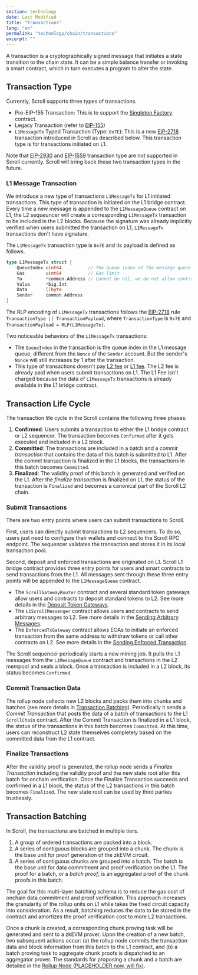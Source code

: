 ```yaml
---
section: technology
date: Last Modified
title: "Transactions"
lang: "en"
permalink: "technology/chain/transactions"
excerpt: ""
---
```



A transaction is a cryptographically signed message that initiates a state transition to the chain state. It can be a simple balance transfer or invoking a smart contract, which in turn executes a program to alter the state.

## Transaction Type

Currently, Scroll supports three types of transactions.

- Pre-EIP-155 Transaction: This is to support the [Singleton Factory](https://eips.ethereum.org/EIPS/eip-2470) contract.
- Legacy Transaction (refer to [EIP-155](https://eips.ethereum.org/EIPS/eip-155))
- `L1MessageTx` Typed Transaction (Type: `0x7E`): This is a new [EIP-2718](https://eips.ethereum.org/EIPS/eip-2718) transaction introduced in Scroll as described below. This transaction type is for transactions initiated on L1.

Note that [EIP-2930](https://eips.ethereum.org/EIPS/eip-2930) and [EIP-1559](https://eips.ethereum.org/EIPS/eip-1559) transaction type are not supported in Scroll currently. Scroll will bring back these two transaction types in the future.

### L1 Message Transaction

We introduce a new type of transactions `L1MessageTx` for L1 initiated transactions. This type of transaction is initiated on the L1 bridge contract. Every time a new message is appended to the `L1MessageQueue` contract on L1, the L2 sequeuncer will create a corresponding `L1MessageTx` transaction to be included in the L2 blocks. Because the signature was already implicitly verified when users submitted the transaction on L1, `L1MessageTx` transactions don't have signature.

The `L1MessageTx` transaction type is `0x7E` and its payload is defined as follows.

```go
type L1MessageTx struct {
	QueueIndex uint64          // The queue index of the message queue in L1 contract
	Gas        uint64          // Gas limit
	To         *common.Address // Cannot be nil, we do not allow contract creation from L1
	Value      *big.Int
	Data       []byte
	Sender     common.Address
}
```

The RLP encoding of `L1MessageTx` transactions follows the [EIP-2718](https://eips.ethereum.org/EIPS/eip-2718) rule `TransactionType || TransactionPayload`, where `TransactionType` is `0x7E` and `TransactionPayload = RLP(L1MessageTx)`.

Two noticeable behaviors of the `L1MessageTx` transactions:

- The `QueueIndex` in the transaction is the queue index in the L1 message queue, different from the `Nonce` of the `Sender` account. But the sender's `Nonce` will still increases by 1 after the transaction.
- This type of transactions doesn't pay [L2 fee](/developers/transaction-fees-on-scroll#l2-fee) or [L1 fee](/developers/transaction-fees-on-scroll#l1-fee). The L2 fee is already paid when users submit transactions on L1. The L1 Fee isn't charged because the data of `L1MessageTx` transactions is already available in the L1 bridge contract.

## Transaction Life Cycle

The transaction life cycle in the Scroll contains the following three phases:

1. **Confirmed**: Users submits a transaction to either the L1 bridge contract or L2 sequencer. The transaction becomes `Confirmed` after it gets executed and included in a L2 block.
2. **Committed**: The transactions are included in a batch and a _commit transaction_ that contains the data of this batch is submitted to L1. After the commit transaction is finalized in the L1 blocks, the transactions in this batch becomes `Committed`.
3. **Finalized**: The validity proof of this batch is generated and verified on the L1. After the _finalize transaction_ is finalized on L1, the status of the transaction is `Finalized` and becomes a canonical part of the Scroll L2 chain.

### Submit Transactions

There are two entry points where users can submit transactions to Scroll.

First, users can directly submit transactions to L2 sequencers. To do so, users just need to configure their wallets and connect to the Scroll RPC endpoint. The sequencer validates the transaction and stores it in its local transaction pool.

Second, deposit and enforced transactions are originated on L1. Scroll L1 bridge contract provides three entry points for users and smart contracts to send transactions from the L1. All messages sent through these three entry points will be appended to the `L1MessageQueue` contract.

- The `ScrollGatewayRouter` contract and several standard token gateways allow users and contracts to deposit standard tokens to L2. See more details in the [Deposit Token Gateways](/-oscADc8SoKAOxjtpcEqKg).
- The `L1ScrollMessenger` contract allows users and contracts to send arbitrary messages to L2. See more details in the [Sending Arbitrary Messages](/UPyw7afFQE6q-9CIdIRBag#Sending-Arbitrary-Messages).
- The `EnforcedTxGateway` contract allows EOAs to initiate an enforced transaction from the same address to withdraw tokens or call other contracts on L2. See more details in the [Sending Enforced Transaction](/UPyw7afFQE6q-9CIdIRBag#Sending-Enforced-Transactions).

The Scroll sequencer periodically starts a new mining job. It pulls the L1 messages from the `L1MessageQueue` contract and transactions in the L2 mempool and seals a block. Once a transaction is included in a L2 block, its status becomes `Confirmed`.

### Commit Transaction Data

The rollup node collects new L2 blocks and packs them into chunks and batches (see more details in [Transaction Batching](/RxRWLFtiQ7W_wbc0jMnQNA)). Periodically it sends a _Commit Transaction_ that posts the data of a batch of transactions to the L1 `ScrollChain` contract. After the Commit Transaction is finalized in a L1 block, the status of the transactions in this batch becomes `Committed`. At this time, users can reconstruct L2 state themselves completely based on the committed data from the L1 contract.

### Finalize Transactions

After the validity proof is generated, the rollup node sends a _Finalize Transaction_ including the validity proof and the new state root after this batch for onchain verification. Once the Finalize Transaction succeeds and confirmed in a L1 block, the status of the L2 transactions in this batch becomes `Finalized`. The new state root can be used by third parties trustlessly.

## Transaction Batching

<ClickToZoom src={TransactionBatching} alt="Transaction Batching" />

In Scroll, the transactions are batched in multiple tiers.

1. A group of ordered transactions are packed into a block.
2. A series of contiguous blocks are grouped into a chunk. The chunk is the base unit for proof generation of the zkEVM circuit.
3. A series of contiguous chunks are grouped into a batch. The batch is the base unit for data commitment and proof verification on the L1. The proof for a batch, or a _batch proof_, is an aggregated proof of the chunk proofs in this batch.

The goal for this multi-layer batching schema is to reduce the gas cost of onchain data commitment and proof verification. This approach increases the granularity of the rollup units on L1 while takes the fixed circuit capacity into consideration. As a result, batching reduces the data to be stored in the contract and amortizes the proof verification cost to more L2 transactions.

Once a chunk is created, a corresponding chunk proving task will be generated and sent to a zkEVM prover. Upon the creation of a new batch, two subsequent actions occur: (a) the rollup node commits the transaction data and block information from this batch to the L1 contract, and (b) a batch proving task to aggregate chunk proofs is dispatched to an aggregator prover. The standards for proposing a chunk and a batch are detailed in the [Rollup Node (PLACEHOLDER now, will fix)](/).
